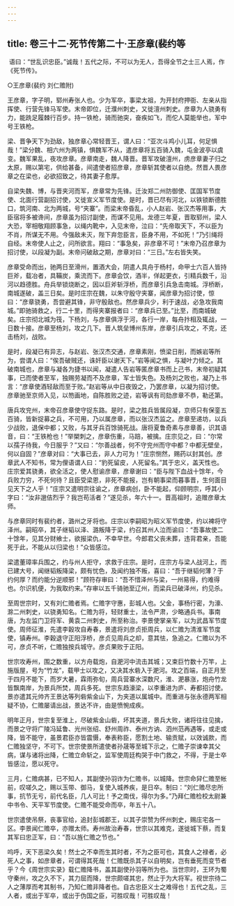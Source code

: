 ```yaml
---
---
---
```

title: 卷三十二·死节传第二十·王彦章(裴约等
---

 语曰：“世乱识忠臣。”诚哉！五代之际，不可以为无人，吾得全节之士三人焉，作《死节传》。

○王彦章(裴约 刘仁赡附)

王彦章，字子明，郓州寿张人也。少为军卒，事梁太祖，为开封府押衙、左亲从指挥使、行营先锋马军使。末帝即位，迁濮州刺史，又徙澶州刺史。彦章为人骁勇有力，能跣足履棘行百步。持一铁枪，骑而驰突，奋疾如飞，而佗人莫能举也，军中号王铁枪。

梁、晋争天下为劲敌，独彦章心常轻晋王，谓人曰：“亚次斗鸡小儿耳，何足惧哉！”梁分魏、相六州为两镇，惧魏军不从，遣彦章将五百骑入魏，屯金波亭以虞变。魏军果乱，夜攻彦章。彦章南走，魏人降晋。晋军攻破澶州，虏彦章妻子归之太原，赐以第宅，供给甚备，间遣使者招彦章，彦章斩其使者以自绝。然晋人畏彦章之在梁也，必欲招致之，待其妻子愈厚。

自梁失魏、博，与晋夹河而军，彦章常为先锋。迁汝郑二州防御使、匡国军节度使、北面行营副招讨使，又徙宣义军节度使。是时，晋已尽有河北，以铁锁断德胜口，筑河南、北为两城，号“夹寨”。而梁末帝昏乱，小人赵岩、张汉杰等用事，大臣宿将多被谗间，彦章虽为招讨副使，而谋不见用。龙德三年夏，晋取郓州，梁人大恐，宰相敬翔顾事急，以绳内靴中，入见末帝，泣曰：“先帝取天下，不以臣为不肖，所谋无不用。今强敌未灭，陛下弃忽臣言，臣身不用，不如死！”乃引绳将自经。末帝使人止之，问所欲言。翔曰：“事急矣，非彦章不可！”末帝乃召彦章为招讨使，以段凝为副。末帝问破敌之期，彦章对曰：“三日。”左右皆失笑。

彦章受命而出，驰两日至滑州，置酒大会，阴遣人具舟于杨村，命甲士六百人皆持巨斧，载冶者，具鞴炭，乘流而下。彦章会饮，酒半，佯起更衣，引精兵数千，沿河以趋德胜。舟兵举锁烧断之，因以巨斧斩浮桥，而彦章引兵急击南城。浮桥断，南城遂破，盖三日矣。是时庄宗在魏，以朱守殷守夹寨，闻彦章为招讨使，惊曰：“彦章骁勇，吾尝避其锋，非守殷敌也。然彦章兵少，利于速战，必急攻我南城。”即驰骑救之，行二十里，而得夹寨报者曰：“彦章兵已至。”比至，而南城破矣。庄宗彻北城为筏，下杨刘，与彦章俱浮于河，各行一岸，每舟抃相及辄战，一日数十接。彦章至杨刘，攻之几下。晋人筑垒博州东岸，彦章引兵攻之，不克，还击杨刘，战败。

是时，段凝已有异志，与赵岩、张汉杰交通，彦章素刚，愤梁日削，而嫉岩等所为，尝谓人曰：“俟吾破贼还，诛奸臣以谢天下。”岩等闻之惧，与凝叶力倾之。其破南城也，彦章与凝各为捷书以闻，凝遣人告岩等匿彦章书而上己书，末帝初疑其事，已而使者至军，独赐劳凝而不及彦章，军士皆失色。及杨刘之败也，凝乃上书言：“彦章使酒轻敌而至于败。”赵岩等从中日夜毁之，乃罢彦章，以凝为招讨使。彦章驰至京师入见，以笏画地，自陈胜败之迹，岩等讽有司劾彦章不恭，勒还第。

唐兵攻兖州，末帝召彦章使守捉东路。是时，梁之胜兵皆属段凝，京师只有保銮五百骑，皆新捉募之兵，不可用，乃以属彦章，而以张汉杰监之。彦章至递坊，以兵少战败，退保中都；又败，与其牙兵百馀骑死战。唐将夏鲁奇素与彦章善，识其语音，曰：“王铁枪也！”举槊刺之，彦章伤重，马踣，被擒。庄宗见之，曰：“尔常以孺子待我，今日服乎？”又曰：“尔善战者，何不守兖州而守中都？中都无壁垒，何以自固？”彦章对曰：“大事已去，非人力可为！”庄宗恻然，赐药以封其创。彦章武人不知书，常为俚语谓人曰：“豹死留皮，人死留名。”其于忠义，盖天性也。庄宗爱其骁勇，欲全活之，使人慰谕彦章，彦章谢曰：“臣与陛下血战十馀年，今兵败力穷，不死何待？且臣受梁恩，非死不能报，岂有朝事梁而暮事晋，生何面目见天下之人乎！”庄宗又遣明宗往谕之，彦章病创，卧不能起，仰顾明宗，呼其小字曰：“汝非邈佶烈乎？我岂苟活者？”遂见杀，年六十一。晋高祖时，追赠彦章太师。

与彦章同时有裴约者，潞州之牙将也。庄宗以李嗣昭为昭义军节度使，约以裨将守泽州。嗣昭卒，其子继韬以泽、潞叛降于梁，约召其州人泣而谕曰：“吾事故使二十馀年，见其分财飨士，欲报梁仇，不幸早世。今郎君父丧未葬，违背君亲，吾能死于此，不能从以归梁也！”众皆感泣。

梁遣董璋率兵围之，约与州人拒守，求救于庄宗。是时，庄宗方与梁人战河上，而已建大号，闻继韬叛降梁，颇有忧色，及闻约独不叛，喜曰：“吾于继韬何薄？于约何厚？而约能分逆顺邪！”顾符存审曰：“吾不惜泽州与梁，一州易得，约难得也。尔识机便，为我取约来。”存审以五千骑驰至辽州，而梁兵已破泽州，约见杀。

至周世宗时，又有刘仁赡者焉。仁赡字守惠，彭城人也。父金，事杨行密，为濠、滁二州刺史，以骁勇知名。仁赡为将，轻财重士，法令严肃，少略通兵书。事南唐，为左监门卫将军、黄袁二州刺史，所至称治。李景使掌亲军，以为武昌军节度使。周师征淮，先遣李穀攻自寿春，景遣将刘彦贞拒周兵，以仁赡为清淮军节度使，镇寿州。李穀退守正阳浮桥，彦贞见周兵之却，意其怯，急追之。仁赡以为不可，彦贞不听，仁赡独按兵城守。彦贞果败于正阳。

世宗攻寿州，围之数重，以方舟载炮，自淝河中流击其城；又束巨竹数十万竿，上施版屋，号为“竹龙”，载甲士以攻之，又决其水砦入于淝河。攻之百端，自正月至于四月不能下，而岁大暑，霖雨弥旬，周兵营寨水深数尺，淮、淝暴涨，炮舟竹龙皆飘南岸，为景兵所焚，周兵多死。世宗东趋濠梁，以李重进为庐、寿都招讨使。景亦遣其元帅齐王景达等列砦紫金山下，为夹道以属城中。而重进与张永德两军相疑不协，仁赡屡请出战，景达不许，由是愤惋成疾。

明年正月，世宗复至淮上，尽破紫金山砦，坏其夹道，景兵大败，诸将往往见擒，而景之守将广陵冯延鲁、光州张绍、舒州周祚、泰州方讷、泗州范再遇等，或走或降，皆不能守，虽景君臣亦皆震慑，奉表称臣，愿割土地、输贡赋，以效诚款，而仁赡独坚守，不可下。世宗使景所遣使者孙晟等至城下示之，仁赡子崇谏幸其父病，谋与诸将出降，仁赡立命斩之，监军使周廷构哭于中门救之，不得，于是士卒皆感泣，愿以死守。

三月，仁赡病甚，已不知人，其副使孙羽诈为仁赡书，以城降。世宗命舁仁赡至帐前，叹嗟久之，赐以玉带、御马，复使入城养疾，是日卒。制曰：“刘仁赡尽忠所事，抗节无亏，前代名臣，几人可比！予之南伐，得尔为多。”乃拜仁赡检校太尉兼中书令、天平军节度使。仁赡不能受命而卒，年五十八。

世宗遣使吊祭，丧事官给，追封彭城郡王，以其子崇赞为怀州刺史，赐庄宅各一区。李景闻仁赡卒，亦赠太师。寿州故治寿春，世宗以其难克，遂徙城下蔡，而复其军曰忠正军，曰：“吾以旌仁赡之节也。”

呜呼，天下恶梁久矣！然士之不幸而生其时者，不为之臣可也，其食人之禄者，必死人之事，如彦章者，可谓得其死哉！仁赡既杀其子以自明矣，岂有垂死而变节者乎？今《周世宗实录》载仁赡降书，盖其副使孙羽等所为也。当世宗时，王环为蜀守秦州，攻之久不下，其力屈而降，世宗颇嗟其忠，然止于为大将军。视世宗待二人之薄厚而考其制书，乃知仁赡非降者也。自古忠臣义士之难得也！五代之乱，三人者，或出于军卒，或出于伪国之臣，可胜叹哉！可胜叹哉！

